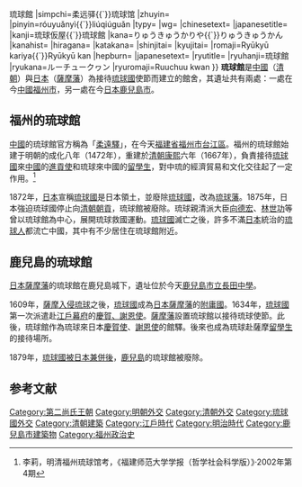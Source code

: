 {{Infobox East Asian
|title=琉球館
|tablewidth=
|color=
|fontcolor=
|background=
|logo=
|logowidth=
|img=
|imgwidth=
|caption=
|sort=
<!-- 中文 -->
|chinesetitle=
|chinese=
|tradchi=柔遠驛{{`}}琉球館
|simpchi=柔远驿{{`}}琉球馆
|zhuyin=
|pinyin=róuyuǎnyì{{`}}liúqiúguǎn
|typy=
|wg=
|chinesetext=
|japanesetitle=
|kanji=琉球仮屋{{`}}琉球館
|kana=りゅうきゅうかりや{{`}}りゅうきゅうかん
|kanahist=
|hiragana=
|katakana=
|shinjitai=
|kyujitai=
|romaji=Ryūkyū kariya{{`}}Ryūkyū kan
|hepburn=
|japanesetext=
<!-- 琉球語 -->
|ryutitle=
|ryuhanji=琉球館
|ryukana=ルーチュークヮン
|ryuromaji=Ruuchuu kwan
}}
'''琉球館'''是[[中國|中國]]（[[清朝|清朝]]）與[[日本|日本]]（[[薩摩藩|薩摩藩]]）為接待[[琉球國|琉球國]]使節而建立的館舍，其遺址共有兩處：一處在今[[中國|中國]][[福州市|福州市]]，另一處在今[[日本|日本]][[鹿兒島市|鹿兒島市]]。

==福州的琉球館==
{{main|琉球馆 (福州)}}
[[中國|中國]]的琉球館官方稱為「[[柔遠驛|柔遠驛]]」，在今天[[福建省|福建省]][[福州市|福州市]][[台江區|台江區]]。福州的琉球館始建于明朝的成化八年（1472年），重建於[[清朝|清朝]][[康熙|康熙]]六年（1667年），負責接待[[琉球國|琉球國]]來[[中國|中國]]的[[進貢使|進貢使]]和琉球來中國的[[留學生|留學生]]，對中琉的經濟貿易和文化交往起了一定作用。<ref name="明清福州琉球馆考">李莉，明清福州琉球馆考，《福建师范大学学报（哲学社会科学版）》·2002年第4期</ref>

1872年，[[日本|日本]]宣稱[[琉球國|琉球國]]是日本領土，並廢除[[琉球國|琉球國]]，改為[[琉球藩|琉球藩]]。1875年，日本強迫琉球國停止向[[清朝|清朝]][[朝貢|朝貢]]，琉球館被廢除。琉球親清派大臣[[向德宏|向德宏]]、[[林世功|林世功]]等曾以琉球館為中心，展開琉球救國運動。[[琉球國|琉球國]]滅亡之後，許多不滿[[日本|日本]]統治的[[琉球人|琉球人]]都流亡中國，其中有不少居住在琉球館附近。

==鹿兒島的琉球館==
{{coord|31.600163|130.558616|format=dms|display=inline|type:landmark_region:JP_scale:10000}} 

[[日本|日本]][[薩摩藩|薩摩藩]]的琉球館在鹿兒島城下，遺址位於今天[[鹿兒島市立長田中學|鹿兒島市立長田中學]]。

1609年，[[薩摩入侵琉球|薩摩入侵琉球]]之後，[[琉球國|琉球國]]成為[[日本|日本]][[薩摩藩|薩摩藩]]的[[附庸國|附庸國]]。1634年，[[琉球國|琉球國]]第一次派遣赴[[江戶幕府|江戶幕府]]的[[琉球赴江戶使節|慶賀、謝恩使]]。[[薩摩藩|薩摩藩]]設置琉球館以接待琉球使節。此後，琉球館作為琉球來日本[[慶賀使|慶賀使]]、[[謝恩使|謝恩使]]的館驛。後來也成為琉球赴薩摩[[留學生|留學生]]的接待場所。

1879年，[[琉球處分|琉球國被日本兼併後]]，[[鹿兒島縣|鹿兒島]]的琉球館被廢除。
==参考文献==
<div class="references-small">
<references />
</div>


[[Category:第二尚氏王朝|Category:第二尚氏王朝]]
[[Category:明朝外交|Category:明朝外交]]
[[Category:清朝外交|Category:清朝外交]]
[[Category:琉球國外交|Category:琉球國外交]]
[[Category:清朝建築|Category:清朝建築]]
[[Category:江戶時代|Category:江戶時代]]
[[Category:明治時代|Category:明治時代]]
[[Category:鹿兒島市建築物|Category:鹿兒島市建築物]]
[[Category:福州政治史|Category:福州政治史]]